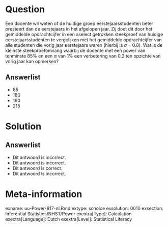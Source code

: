 Question
========
  
Een docente wil weten of de huidige groep eerstejaarsstudenten beter  presteert dan de eerstejaars in het afgelopen jaar. Zij doet dit door het gemiddelde opdrachtcijfer in een aselect getrokken steekproef van huidige eerstejaarsstudenten te vergelijken met het gemiddelde opdrachtcijfer van alle studenten die vorig jaar eerstejaars waren (hierbij is $\sigma$ = 0.8). Wat is de kleinste steekproefomvang waarbij de docente met een power van tenminste 85% en een $\alpha$ van 1% een verbetering van 0.2 ten opzichte van vorig jaar kan opmerken?
  
Answerlist
----------
* 85
* 180
* 190
* 215

Solution
========

Answerlist
----------
* Dit antwoord is incorrect.
* Dit antwoord is incorrect.
* Dit antwoord is correct.
* Dit antwoord is incorrect.

Meta-information
================
exname: uu-Power-817-nl.Rmd
extype: schoice
exsolution: 0010
exsection: Inferential Statistics/NHST/Power
exextra[Type]: Calculation
exextra[Language]: Dutch
exextra[Level]: Statistical Literacy